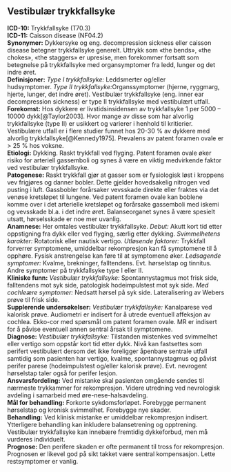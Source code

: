 ## Vestibulær trykkfallsyke {#sec-trykkfallsyke}

**ICD-10:** Trykkfallsyke (T70.3)\
**ICD-11:** Caisson disease (NF04.2)\
**Synonymer:** Dykkersyke og eng. decompression sickness eller caisson disease betegner trykkfallsyke generelt. Uttrykk som «the bends», «the chokes», «the staggers» er upresise, men forekommer fortsatt som betegnelse på trykkfallsyke med organsymptomer fra ledd, lunger og det indre øret.\
**Definisjoner:** *Type I trykkfallsyke:* Leddsmerter og/eller hudsymptomer. *Type II trykkfallsyke:*Organssymptomer (hjerne, ryggmarg, hjerte, lunger, det indre øret). Vestibulær trykkfallsyke (eng. inner ear decompression sickness) er type II trykkfallsyke med vestibulært utfall.\
**Forekomst:** Hos dykkere er livstidsinsidensen av trykkfallsyke 1 per 5000 -- 10000 dykk[@Taylor2003]. Hvor mange av disse som har alvorlig trykkfallsyke (type II) er usikkert og varierer i henhold til kritierier. Vestibulære utfall er i flere studier funnet hos 20-30 % av dykkere med alvorlig trykkfallsyke[@Kennedy1975]. Prevalens av patent foramen ovale er \> 25 % hos voksne.\
**Etiologi:** Dykking. Raskt trykkfall ved flyging. Patent foramen ovale øker risiko for arteriell gassemboli og synes å være en viktig medvirkende faktor ved vestibulær trykkfallsyke.\
**Patogenese:** Raskt trykkfall gjør at gasser som er fysiologisk løst i kroppens vev frigjøres og danner bobler. Dette gjelder hovedsakelig nitrogen ved pusting i luft. Gassbobler forårsaker vevsskade direkte eller fraktes via det venøse kretsløpet til lungene. Ved patent foramen ovale kan boblene komme over i det arterielle kretsløpet og forårsake gassemboli med iskemi og vevsskade bl.a. i det indre øret. Balanseorganet synes å være spesielt utsatt, hørselsskade er noe mer uvanlig.\
**Anamnese:** Her omtales vestibulær trykkfallsyke. *Debut:* Akutt kort tid etter oppstigning fra dykk eller ved flyging, særlig etter dykking. *Svimmelhetens karakter:* Rotatorisk eller nautisk vertigo. *Utløsende faktorer:* Trykkfall forverrer symptomene, umiddelbar rekompresjon kan få symptomene til å opphøre. Fysisk anstrengelse kan føre til at symptomene øker. *Ledsagende symptomer:* Kvalme, brekninger, falltendens. Evt. hørselstap og tinnitus. Andre symptomer på trykkfallsyke type I eller II.\
**Kliniske funn:** *Vestibulær trykkfallsyke:* Spontannystagmus mot frisk side, falltendens mot syk side, patologisk hodeimpulstest mot syk side. *Med cochleære symptomer:* Nedsatt hørsel på syk side. Lateralisering av Webers prøve til frisk side.\
**Supplerende undersøkelser:** *Vestibulær trykkfallsyke:* Kanalparese ved kalorisk prøve. Audiometri er indisert for å utrede eventuell affeksjon av cochlea. Ekko-cor med spørsmål om patent foramen ovale. MR er indisert for å påvise eventuell annen sentral årsak til symptomene.\
**Diagnose:** *Vestibulær trykkfallsyke:* Tilstanden mistenkes ved svimmelhet eller vertigo som oppstår kort tid etter dykk. Nivå kan fastsettes som perifert vestibulært dersom det ikke foreligger åpenbare sentrale utfall samtidig som pasienten har vertigo, kvalme, spontannystagmus og påvist perifer parese (hodeimpulstest og/eller kalorisk prøve). Evt. nevrogent hørselstap taler også for perifer lesjon.\
**Ansvarsfordeling:** Ved mistanke skal pasienten omgående sendes til nærmeste trykkammer for rekompresjon. Videre utredning ved nevrologisk avdeling i samarbeid med øre-nese-halsavdeling.\
**Mål for behandling:** Forkorte sykdomsforløpet. Forebygge permanent hørselstap og kronisk svimmelhet. Forebygge nye skader.\
**Behandling:** Ved klinisk mistanke er umiddelbar rekompresjon indisert. Ytterligere behandling kan inkludere balansetrening og opptrening. Vestibulær trykkfallsyke kan innebære fremtidig dykkeforbud, men må vurderes individuelt.\
**Prognose:** Den perifere skaden er ofte permanent til tross for rekompresjon. Prognosen er likevel god på sikt takket være sentral kompensasjon. Lette restsymptomer er vanlig.
